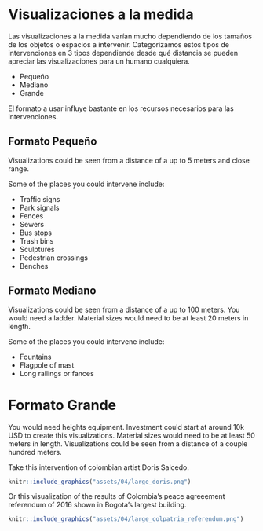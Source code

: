 # Visualizaciones a la medida

Las visualizaciones a la medida varían mucho dependiendo de los tamaños de los objetos o espacios a intervenir. Categorizamos estos tipos de intervenciones en 3 tipos dependiende desde qué distancia se pueden apreciar las visualizaciones para un humano cualquiera.

- Pequeño
- Mediano
- Grande

El formato a usar influye bastante en los recursos necesarios para las intervenciones.


## Formato Pequeño

Visualizations could be seen from a distance of a up to 5 meters and close range.

Some of the places you could intervene include:

- Traffic signs
- Park signals
- Fences
- Sewers
- Bus stops
- Trash bins
- Sculptures 
- Pedestrian crossings
- Benches

## Formato Mediano

Visualizations could be seen from a distance of a up to 100 meters.
You would need a ladder.
Material sizes would need to be at least 20 meters in length.

Some of the places you could intervene include:

- Fountains
- Flagpole of mast
- Long railings or fances

# Formato Grande

You would need heights equipment.
Investment could start at around 10k USD to create this visualizations.
Material sizes would need to be at least 50 meters in length.
Visualizations could be seen from a distance of a couple hundred meters.

Take this intervention of colombian artist Doris Salcedo.

```r
knitr::include_graphics("assets/04/large_doris.png")
```


Or this visualization of the results of Colombia's peace agreeement referendum of 2016 shown in Bogota's largest building.

```r
knitr::include_graphics("assets/04/large_colpatria_referendum.png")
```







